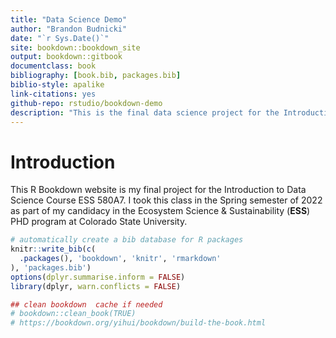 ```yaml
--- 
title: "Data Science Demo"
author: "Brandon Budnicki"
date: "`r Sys.Date()`"
site: bookdown::bookdown_site
output: bookdown::gitbook
documentclass: book
bibliography: [book.bib, packages.bib]
biblio-style: apalike
link-citations: yes
github-repo: rstudio/bookdown-demo
description: "This is the final data science project for the Introduction to Data Science Course ESS 580A7."
---
```


# Introduction {-}

This R Bookdown website is my final project for the Introduction to Data Science Course ESS 580A7. I took this class in the Spring semester of 2022 as part of my candidacy in the Ecosystem Science & Sustainability (**ESS**) PHD program at Colorado State University.



```r
# automatically create a bib database for R packages
knitr::write_bib(c(
  .packages(), 'bookdown', 'knitr', 'rmarkdown'
), 'packages.bib')
options(dplyr.summarise.inform = FALSE)
library(dplyr, warn.conflicts = FALSE)

## clean bookdown  cache if needed
# bookdown::clean_book(TRUE)
# https://bookdown.org/yihui/bookdown/build-the-book.html
```
